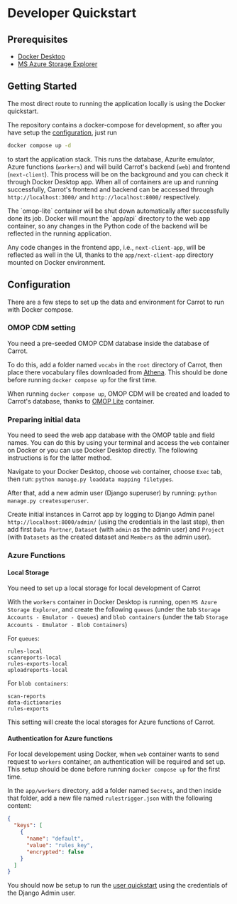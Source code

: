 
# Developer Quickstart

## Prerequisites

- [Docker Desktop](https://www.docker.com/products/docker-desktop/)
- [MS Azure Storage Explorer](https://azure.microsoft.com/en-us/products/storage/storage-explorer/#Download-4)

## Getting Started

The most direct route to running the application locally is using the Docker quickstart.

The repository contains a docker-compose for development, so after you have setup the [configuration](#configuration), just run

```bash
docker compose up -d
```

to start the application stack. This runs the database, Azurite emulator, Azure functions (`workers`) and will build Carrot's backend (`web`) and frontend (`next-client`). This process will be on the background and you can check it through Docker Desktop app. When all of containers are up and running successfully, Carrot's frontend and backend can be accessed through `http://localhost:3000/` and `http://localhost:8000/` respectively.

<Callout type="info">
  The `omop-lite` container will be shut down automatically after successfully done its job.

</Callout>

<Callout type="info">
  Docker will mount the `app/api` directory to the web app container, so any changes in the Python code of the backend will be reflected in the running application.

Any code changes in the frontend app, i.e., `next-client-app`, will be reflected as well in the UI, thanks to the `app/next-client-app` directory mounted on Docker environment.

</Callout>

## Configuration

There are a few steps to set up the data and environment for Carrot to run with Docker compose.

### OMOP CDM setting

You need a pre-seeded OMOP CDM database inside the database of Carrot.

To do this, add a folder named `vocabs` in the `root` directory of Carrot, then place there vocabulary files downloaded from [Athena](https://athena.ohdsi.org/vocabulary/list). This should be done before running `docker compose up` for the first time.

When running `docker compose up`, OMOP CDM will be created and loaded to Carrot's database, thanks to [OMOP Lite](https://github.com/andyrae/omop-lite/pkgs/container/omop-lite) container.

### Preparing initial data

You need to seed the web app database with the OMOP table and field names. You can do this by using your terminal and access the `web` container on Docker or you can use Docker Desktop directly. The following instructions is for the latter method.

Navigate to your Docker Desktop, choose `web` container, choose `Exec` tab, then run: `python manage.py loaddata mapping filetypes`.

After that, add a new admin user (Django superuser) by running: `python manage.py createsuperuser`.

Create initial instances in Carrot app by logging to Django Admin panel `http://localhost:8000/admin/` (using the credentials in the last step), then add first `Data Partner`, `Dataset` (with `admin` as the admin user) and `Project` (with `Datasets` as the created dataset and `Members` as the admin user).

### Azure Functions

#### Local Storage

You need to set up a local storage for local development of Carrot

With the `workers` container in Docker Desktop is running, open `MS Azure Storage Explorer`, and create the following `queues` (under the tab `Storage Accounts - Emulator - Queues`) and `blob containers` (under the tab `Storage Accounts - Emulator - Blob Containers`)

For `queues`:

```
rules-local
scanreports-local
rules-exports-local
uploadreports-local
```

For `blob containers`:

```
scan-reports
data-dictionaries
rules-exports
```

This setting will create the local storages for Azure functions of Carrot.

#### Authentication for Azure functions

For local developement using Docker, when `web` container wants to send request to `workers` container, an authentication will be required and set up. This setup should be done before running `docker compose up` for the first time.

In the `app/workers` directory, add a folder named `Secrets`, and then inside that folder, add a new file named `rulestrigger.json` with the following content:

```json
{
  "keys": [
    {
      "name": "default",
      "value": "rules_key",
      "encrypted": false
    }
  ]
}
```

You should now be setup to run the [user quickstart](/mapper/user_guide/quickstart) using the credentials of the Django Admin user.
